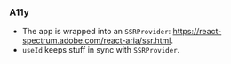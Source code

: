 ### A11y

- The app is wrapped into an `SSRProvider`: https://react-spectrum.adobe.com/react-aria/ssr.html.
- `useId` keeps stuff in sync with `SSRProvider`.
